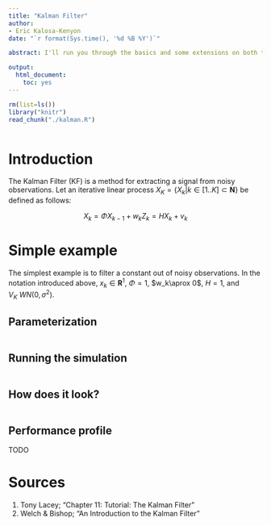 ```yaml
---
title: "Kalman Filter"
author:
- Eric Kalosa-Kenyon
date: "`r format(Sys.time(), '%d %B %Y')`"

abstract: I'll run you through the basics and some extensions on both the theory of the Kalman Filter and its implementation in a simple, readable R script

output:
  html_document:
    toc: yes
---
```


```r
rm(list=ls())
library("knitr")
read_chunk("./kalman.R")
```

```r
```

# Introduction
The Kalman Filter (KF) is a method for extracting a signal from noisy
observations. Let an iterative linear process
$X_K=\{X_k | k \in [1..K] \subset \mathbf{N} \}$ be defined as follows:

$$
X_k = \Phi X_{k-1} + w_k
Z_k = H X_k + v_k
$$

# Simple example
The simplest example is to filter a constant out of noisy observations. In the
notation introduced above, $x_k\in\mathbf{R}^1$, $\Phi=1$, $w_k\aprox 0$,
$H=1$, and $V_K~WN(0,\sigma^2)$.

## Parameterization
```r
```

## Running the simulation
```r
```

## How does it look?
```r
```

## Performance profile
TODO

# Sources
1. Tony Lacey; "Chapter 11: Tutorial: The Kalman Filter"
2. Welch & Bishop; "An Introduction to the Kalman Filter"
